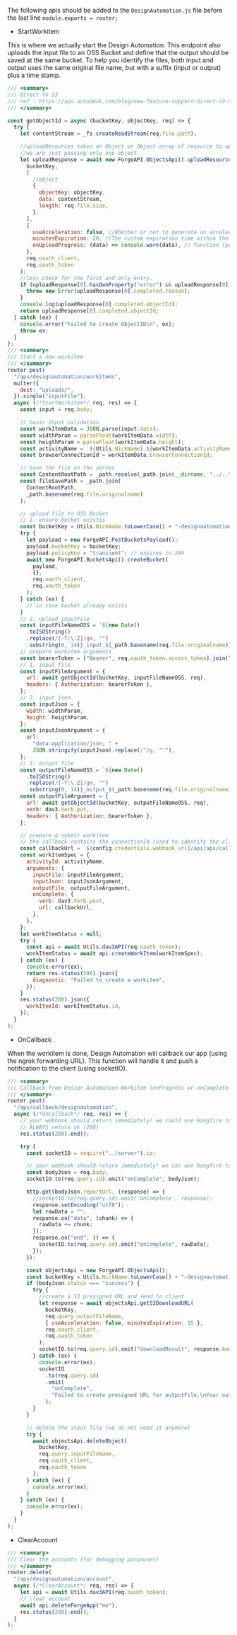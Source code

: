 The following apis should be added to the `DesignAutomation.js` file before the last line `module.exports = router;`

- StartWorkitem

This is where we actually start the Design Automation. This endpoint also uploads the input file to an OSS Bucket and define that the output should be saved at the same bucket. To help you identify the files, both input and output uses the same original file name, but with a suffix (input or output) plus a time stamp.

```js
/// <summary>
/// Direct To S3
/// ref : https://aps.autodesk.com/blog/new-feature-support-direct-s3-migration-inputoutput-files-design-automation
/// </summary>

const getObjectId = async (bucketKey, objectKey, req) => {
  try {
    let contentStream = _fs.createReadStream(req.file.path);

    //uploadResources takes an Object or Object array of resource to uplaod with their parameters,
    //we are just passing only one object.
    let uploadResponse = await new ForgeAPI.ObjectsApi().uploadResources(
      bucketKey,
      [
        //object
        {
          objectKey: objectKey,
          data: contentStream,
          length: req.file.size,
        },
      ],
      {
        useAcceleration: false, //Whether or not to generate an accelerated signed URL
        minutesExpiration: 20, //The custom expiration time within the 1 to 60 minutes range, if not specified, default is 2 minutes
        onUploadProgress: (data) => console.warn(data), // function (progressEvent) => {}
      },
      req.oauth_client,
      req.oauth_token
    );
    //lets check for the first and only entry.
    if (uploadResponse[0].hasOwnProperty("error") && uploadResponse[0].error) {
      throw new Error(uploadResponse[0].completed.reason);
    }
    console.log(uploadResponse[0].completed.objectId);
    return uploadResponse[0].completed.objectId;
  } catch (ex) {
    console.error("Failed to create ObjectID\n", ex);
    throw ex;
  }
};
/// <summary>
/// Start a new workitem
/// </summary>
router.post(
  "/aps/designautomation/workitems",
  multer({
    dest: "uploads/",
  }).single("inputFile"),
  async (/*StartWorkitem*/ req, res) => {
    const input = req.body;

    // basic input validation
    const workItemData = JSON.parse(input.data);
    const widthParam = parseFloat(workItemData.width);
    const heigthParam = parseFloat(workItemData.height);
    const activityName = `${Utils.NickName}.${workItemData.activityName}`;
    const browserConnectionId = workItemData.browserConnectionId;

    // save the file on the server
    const ContentRootPath = _path.resolve(_path.join(__dirname, "../.."));
    const fileSavePath = _path.join(
      ContentRootPath,
      _path.basename(req.file.originalname)
    );

    // upload file to OSS Bucket
    // 1. ensure bucket existis
    const bucketKey = Utils.NickName.toLowerCase() + "-designautomation";
    try {
      let payload = new ForgeAPI.PostBucketsPayload();
      payload.bucketKey = bucketKey;
      payload.policyKey = "transient"; // expires in 24h
      await new ForgeAPI.BucketsApi().createBucket(
        payload,
        {},
        req.oauth_client,
        req.oauth_token
      );
    } catch (ex) {
      // in case bucket already exists
    }
    // 2. upload inputFile
    const inputFileNameOSS = `${new Date()
      .toISOString()
      .replace(/[-T:\.Z]/gm, "")
      .substring(0, 14)}_input_${_path.basename(req.file.originalname)}`; // avoid overriding
    // prepare workitem arguments
    const bearerToken = ["Bearer", req.oauth_token.access_token].join(" ");
    // 1. input file
    const inputFileArgument = {
      url: await getObjectId(bucketKey, inputFileNameOSS, req),
      headers: { Authorization: bearerToken },
    };
    // 2. input json
    const inputJson = {
      width: widthParam,
      height: heigthParam,
    };
    const inputJsonArgument = {
      url:
        "data:application/json, " +
        JSON.stringify(inputJson).replace(/"/g, "'"),
    };
    // 3. output file
    const outputFileNameOSS = `${new Date()
      .toISOString()
      .replace(/[-T:\.Z]/gm, "")
      .substring(0, 14)}_output_${_path.basename(req.file.originalname)}`; // avoid overriding
    const outputFileArgument = {
      url: await getObjectId(bucketKey, outputFileNameOSS, req),
      verb: dav3.Verb.put,
      headers: { Authorization: bearerToken },
    };

    // prepare & submit workitem
    // the callback contains the connectionId (used to identify the client) and the outputFileName of this workitem
    const callbackUrl = `${config.credentials.webhook_url}/api/aps/callback/designautomation?id=${browserConnectionId}&outputFileName=${outputFileNameOSS}&inputFileName=${inputFileNameOSS}`;
    const workItemSpec = {
      activityId: activityName,
      arguments: {
        inputFile: inputFileArgument,
        inputJson: inputJsonArgument,
        outputFile: outputFileArgument,
        onComplete: {
          verb: dav3.Verb.post,
          url: callbackUrl,
        },
      },
    };
    let workItemStatus = null;
    try {
      const api = await Utils.dav3API(req.oauth_token);
      workItemStatus = await api.createWorkItem(workItemSpec);
    } catch (ex) {
      console.error(ex);
      return res.status(500).json({
        diagnostic: "Failed to create a workitem",
      });
    }
    res.status(200).json({
      workItemId: workItemStatus.id,
    });
  }
);
```

- OnCallback

When the workitem is done, Design Automation will callback our app (using the ngrok forwarding URL). This function will handle it and push a notification to the client (using socketIO).

```js
/// <summary>
/// Callback from Design Automation Workitem (onProgress or onComplete)
/// </summary>
router.post(
  "/aps/callback/designautomation",
  async (/*OnCallback*/ req, res) => {
    // your webhook should return immediately! we could use Hangfire to schedule a job instead
    // ALWAYS return ok (200)
    res.status(200).end();

    try {
      const socketIO = require("../server").io;

      // your webhook should return immediately! we can use Hangfire to schedule a job
      const bodyJson = req.body;
      socketIO.to(req.query.id).emit("onComplete", bodyJson);

      http.get(bodyJson.reportUrl, (response) => {
        //socketIO.to(req.query.id).emit('onComplete', response);
        response.setEncoding("utf8");
        let rawData = "";
        response.on("data", (chunk) => {
          rawData += chunk;
        });
        response.on("end", () => {
          socketIO.to(req.query.id).emit("onComplete", rawData);
        });
      });

      const objectsApi = new ForgeAPI.ObjectsApi();
      const bucketKey = Utils.NickName.toLowerCase() + "-designautomation";
      if (bodyJson.status === "success") {
        try {
          //create a S3 presigned URL and send to client
          let response = await objectsApi.getS3DownloadURL(
            bucketKey,
            req.query.outputFileName,
            { useAcceleration: false, minutesExpiration: 15 },
            req.oauth_client,
            req.oauth_token
          );
          socketIO.to(req.query.id).emit("downloadResult", response.body.url);
        } catch (ex) {
          console.error(ex);
          socketIO
            .to(req.query.id)
            .emit(
              "onComplete",
              "Failed to create presigned URL for outputFile.\nYour outputFile is available in your OSS bucket."
            );
        }
      }

      // delete the input file (we do not need it anymore)
      try {
        await objectsApi.deleteObject(
          bucketKey,
          req.query.inputFileName,
          req.oauth_client,
          req.oauth_token
        );
      } catch (ex) {
        console.error(ex);
      }
    } catch (ex) {
      console.error(ex);
    }
  }
);
```

- ClearAccount

```js
/// <summary>
/// Clear the accounts (for debugging purpouses)
/// </summary>
router.delete(
  "/aps/designautomation/account",
  async (/*ClearAccount*/ req, res) => {
    let api = await Utils.dav3API(req.oauth_token);
    // clear account
    await api.deleteForgeApp("me");
    res.status(200).end();
  }
);
```
